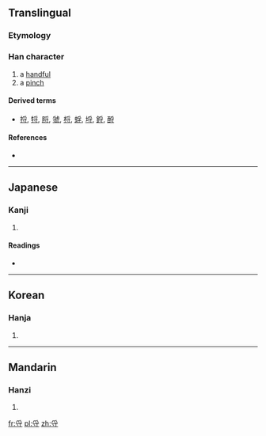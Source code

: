 ==Translingual==

===Etymology===
{{Han compound|𠬪|一|c1=s|c2=p|ls=psc}}

===Han character===
{{Han char|rn=41|rad=寸|as=04|sn=7|four=|canj=月木戈 (BDI), X月木戈 (XBDI)|ids=⿱[[爫]][[寸]]}}

# a [[handful]]
# a [[pinch]]

====Derived terms====
* [[捋]], [[㸹]], [[脟]], [[虢]], [[㭩]], [[蜉]], [[埒]], [[鋝]], [[酹]]

====References====
* {{Han ref|kx=0294.010|dkj=07416|dj=0581.110|hdz=10504.070|uh=5BFD|ud=23549}}

----

==Japanese==

===Kanji===
{{ja-kanji|grade=|rs=寸04}}

# {{defn|lang=ja|sort=寸04}}

====Readings====
* {{ja-readings|on=[[りん]] (rin), [[りち]] (richi)|kun=[[とる]] (toru), [[つまむ]] (tsumamu)}}

----

==Korean==

===Hanja===
{{ko-hanja|hangeul=률>율|eumhun=|rv=ryul>yul|mr=ryul>yul|y=lyul>yul}}

# {{defn|lang=ko|sort=寸04}}

----

==Mandarin==

===Hanzi===
{{cmn-hanzi|pin=[[lǜ]] ([[lü4]]), [[shè]] ([[she4]]), [[yè]] ([[ye4]]), [[yì]] ([[yi4]])|wg=lü<sup>4</sup>, she<sup>4</sup>, yeh<sup>4</sup>, i<sup>4</sup>}}

# {{defn|lang=cmn|sort=寸04}}

[[fr:寽]]
[[pl:寽]]
[[zh:寽]]
